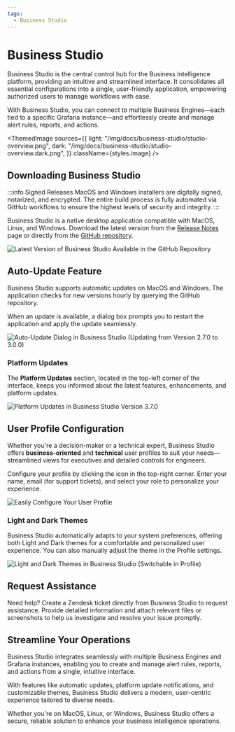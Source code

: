 ```yaml
---
tags:
  - Business Studio
---
```



# Business Studio

Business Studio is the central control hub for the Business Intelligence platform, providing an intuitive and streamlined interface. It consolidates all essential configurations into a single, user-friendly application, empowering authorized users to manage workflows with ease.

With Business Studio, you can connect to multiple Business Engines—each tied to a specific Grafana instance—and effortlessly create and manage alert rules, reports, and actions.

<ThemedImage
  sources={{
    light: "/img/docs/business-studio/studio-overview.png",
    dark: "/img/docs/business-studio/studio-overview.dark.png",
  }}
  className={styles.image}
/>

## Downloading Business Studio

:::info Signed Releases
MacOS and Windows installers are digitally signed, notarized, and encrypted. The entire build process is fully automated via GitHub workflows to ensure the highest levels of security and integrity.
:::

Business Studio is a native desktop application compatible with MacOS, Linux, and Windows. Download the latest version from the [Release Notes](/docs/release/) page or directly from the [GitHub repository](https://github.com/VolkovLabs/business-intelligence/releases).

<Image
  title="Latest Version of Business Studio Available in the GitHub Repository"
  src="/img/docs/business-studio/download.png"
/>

## Auto-Update Feature

Business Studio supports automatic updates on MacOS and Windows. The application checks for new versions hourly by querying the GitHub repository.

When an update is available, a dialog box prompts you to restart the application and apply the update seamlessly.

<Image
  title="Auto-Update Dialog in Business Studio (Updating from Version 2.7.0 to 3.0.0)"
  src="/img/docs/business-studio/auto.png"
/>

### Platform Updates

The **Platform Updates** section, located in the top-left corner of the interface, keeps you informed about the latest features, enhancements, and platform updates.

<Image
  title="Platform Updates in Business Studio Version 3.7.0"
  src="/img/docs/business-studio/changelog.png"
/>

## User Profile Configuration

Whether you're a decision-maker or a technical expert, Business Studio offers **business-oriented** and **technical** user profiles to suit your needs—streamlined views for executives and detailed controls for engineers.

Configure your profile by clicking the icon in the top-right corner. Enter your name, email (for support tickets), and select your role to personalize your experience.

<Image
  title="Easily Configure Your User Profile"
  src="/img/docs/business-studio/profile.png"
/>

### Light and Dark Themes

Business Studio automatically adapts to your system preferences, offering both Light and Dark themes for a comfortable and personalized user experience. You can also manually adjust the theme in the Profile settings.

<Image
  title="Light and Dark Themes in Business Studio (Switchable in Profile)"
  src="/img/docs/business-studio/studio-theme.gif"
/>

## Request Assistance

Need help? Create a Zendesk ticket directly from Business Studio to request assistance. Provide detailed information and attach relevant files or screenshots to help us investigate and resolve your issue promptly.

## Streamline Your Operations

Business Studio integrates seamlessly with multiple Business Engines and Grafana instances, enabling you to create and manage alert rules, reports, and actions from a single, intuitive interface.

With features like automatic updates, platform update notifications, and customizable themes, Business Studio delivers a modern, user-centric experience tailored to diverse needs.

Whether you're on MacOS, Linux, or Windows, Business Studio offers a secure, reliable solution to enhance your business intelligence operations.

